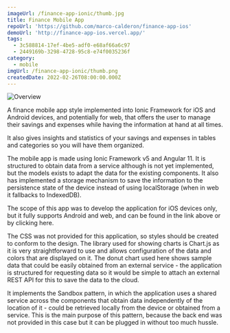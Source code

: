 ```yaml
---
imageUrl: /finance-app-ionic/thumb.jpg
title: Finance Mobile App
repoUrl: 'https://github.com/marco-calderon/finance-app-ios'
demoUrl: 'http://finance-app-ios.vercel.app/'
tags:
  - 3c588814-17ef-4be5-adf0-e68af66a6c97
  - 2449169b-3298-4728-95c8-e74f0035236f
category:
  - mobile
imgUrl: /finance-app-ionic/thumb.png
createdDate: 2022-02-26T08:00:00.000Z
---
```


![Overview](/finance-app-ionic/1.jpg)

A finance mobile app style implemented into Ionic Framework for iOS and Android devices, and potentially for web, that offers the user to manage their savings and expenses while having the information at hand at all times.

It also gives insights and statistics of your savings and expenses in tables and categories so you will have them organized.

The mobile app is made using Ionic Framework v5 and Angular 11. It is structured to obtain data from a service although is not yet implemented, but the models exists to adapt the data for the existing components. It also has implemented a storage mechanism to save the information to the persistence state of the device instead of using localStorage (when in web it fallbacks to IndexedDB).

The scope of this app was to develop the application for iOS devices only, but it fully supports Android and web, and can be found in the link above or by clicking here.

The CSS was not provided for this application, so styles should be created to conform to the design. The library used for showing charts is Chart.js as it is very straightforward to use and allows configuration of the data and colors that are displayed on it. The donut chart used here shows sample data that could be easily obtained from an external service - the application is structured for requesting data so it would be simple to attach an external REST API for this to save the data to the cloud.

It implements the Sandbox pattern, in which the application uses a shared service across the components that obtain data independently of the location of it - could be retrieved locally from the device or obtained from a service. This is the main purpose of this pattern, because the back end was not provided in this case but it can be plugged in without too much hussle.

